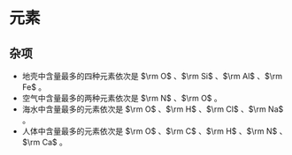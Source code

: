 # 元素

## 杂项

- 地壳中含量最多的四种元素依次是 $\rm O$ 、$\rm Si$ 、$\rm Al$ 、$\rm Fe$ 。
- 空气中含量最多的两种元素依次是 $\rm N$ 、$\rm O$ 。
- 海水中含量最多的元素依次是 $\rm O$ 、$\rm H$ 、$\rm Cl$ 、$\rm Na$ 。
- 人体中含量最多的元素依次是 $\rm O$ 、$\rm C$ 、$\rm H$ 、$\rm N$ 、$\rm Ca$ 。
